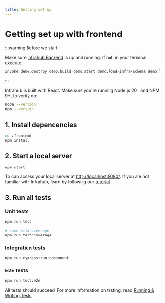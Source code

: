 ```yaml
---
title: Getting set up
---
```


# Getting set up with frontend

:::warning Before we start

Make sure [Infrahub Backend](../backend.mdx) is up and running. If not, in your terminal execute:

```sh
invoke demo.destroy demo.build demo.start demo.load-infra-schema demo.load-infra-data
```

:::

Infrahub is built with React. Make sure you're running Node.js 20+ and NPM 9+, to verify do:

```sh
node --version
npm --version
```

## 1. Install dependencies

```sh
cd /frontend
npm install
```

## 2. Start a local server

```sh
npm start
```

To can access your local server at [http://localhost:8080/](http://localhost:8080/). If you are not familiar with Infrahub, learn by following our [tutorial](/tutorials/getting-started/).

## 3. Run all tests

### Unit tests

```sh
npm run test

# same with coverage
npm run test:coverage
```

### Integration tests

```sh
npm run cypress:run:component
```

### E2E tests

```sh
npm run test:e2e
```

All tests should succeed. For more information on testing, read [Running & Writing Tests](testing-guidelines.mdx).
